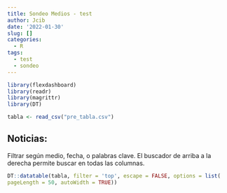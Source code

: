 ```yaml
---
title: Sondeo Medios - test
author: Jcib
date: '2022-01-30'
slug: []
categories:
  - R
tags:
  - test
  - sondeo
---
```



```r
library(flexdashboard)
library(readr)
library(magrittr)
library(DT)
```

```r
tabla <- read_csv("pre_tabla.csv") 

```

## Noticias:

Filtrar según medio, fecha, o palabras clave. El buscador de arriba a la derecha permite buscar en todas las columnas.

```r

DT::datatable(tabla, filter = 'top', escape = FALSE, options = list(
pageLength = 50, autoWidth = TRUE))

```
